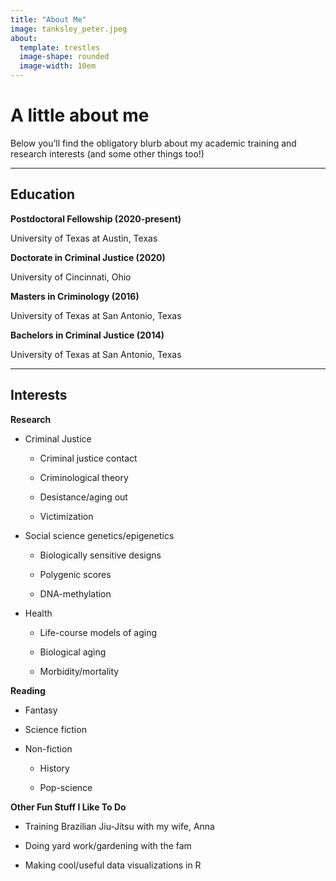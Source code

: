 ```yaml
---
title: "About Me"
image: tanksley_peter.jpeg
about: 
  template: trestles
  image-shape: rounded
  image-width: 10em
---
```


# **A little about me**

Below you'll find the obligatory blurb about my academic training and research interests (and some other things too!)

------------------------------------------------------------------------

## **Education**

**Postdoctoral Fellowship (2020-present)**

University of Texas at Austin, Texas

**Doctorate in Criminal Justice (2020)**

University of Cincinnati, Ohio

**Masters in Criminology (2016)**

University of Texas at San Antonio, Texas

**Bachelors in Criminal Justice (2014)**

University of Texas at San Antonio, Texas

------------------------------------------------------------------------

## **Interests**

**Research**

-   Criminal Justice

    -   Criminal justice contact

    -   Criminological theory

    -   Desistance/aging out

    -   Victimization

-   Social science genetics/epigenetics

    -   Biologically sensitive designs

    -   Polygenic scores

    -   DNA-methylation

-   Health

    -   Life-course models of aging

    -   Biological aging

    -   Morbidity/mortality

**Reading**

-   Fantasy

-   Science fiction

-   Non-fiction

    -   History

    -   Pop-science

**Other Fun Stuff I Like To Do**

-   Training Brazilian Jiu-Jitsu with my wife, Anna

-   Doing yard work/gardening with the fam

-   Making cool/useful data visualizations in R
